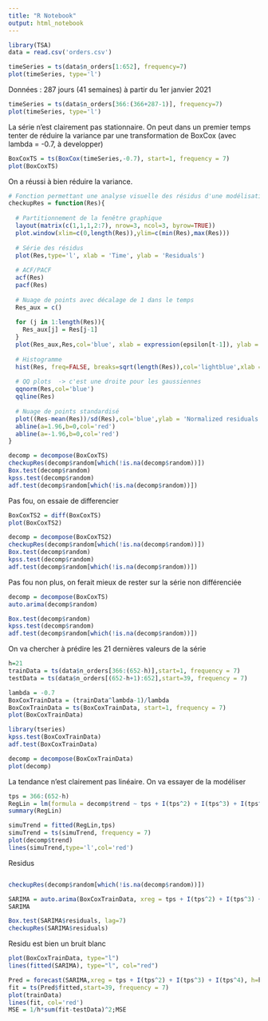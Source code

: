 ```yaml
---
title: "R Notebook"
output: html_notebook
---
```



```r
library(TSA)
data = read.csv('orders.csv')
```

```r
timeSeries = ts(data$n_orders[1:652], frequency=7)
plot(timeSeries, type='l')
```
Données : 287 jours (41 semaines) à partir du 1er janvier 2021
```r
timeSeries = ts(data$n_orders[366:(366+287-1)], frequency=7)
plot(timeSeries, type='l')
```
La série n'est clairement pas stationnaire. On peut dans un premier temps tenter de réduire la variance par une transformation de BoxCox (avec lambda = -0.7, à developper)

```r
BoxCoxTS = ts(BoxCox(timeSeries,-0.7), start=1, frequency = 7)
plot(BoxCoxTS)
```
On a réussi à bien réduire la variance.
```r
# Fonction permettant une analyse visuelle des résidus d'une modélisation par quelques graphiques adaptés
checkupRes = function(Res){
  
  # Partitionnement de la fenêtre graphique 
  layout(matrix(c(1,1,1,2:7), nrow=3, ncol=3, byrow=TRUE))
  plot.window(xlim=c(0,length(Res)),ylim=c(min(Res),max(Res)))
  
  # Série des résidus
  plot(Res,type='l', xlab = 'Time', ylab = 'Residuals')
  
  # ACF/PACF
  acf(Res)
  pacf(Res)
  
  # Nuage de points avec décalage de 1 dans le temps
  Res_aux = c()
  
  for (j in 1:length(Res)){
    Res_aux[j] = Res[j-1]
  }
  plot(Res_aux,Res,col='blue', xlab = expression(epsilon[t-1]), ylab = expression(epsilon[t]))
  
  # Histogramme
  hist(Res, freq=FALSE, breaks=sqrt(length(Res)),col='lightblue',xlab = 'Residuals')
  
  # QQ plots  -> c'est une droite pour les gaussiennes
  qqnorm(Res,col='blue')
  qqline(Res)
  
  # Nuage de points standardisé
  plot((Res-mean(Res))/sd(Res),col='blue',ylab = 'Normalized residuals', xlab = 'Time')
  abline(a=1.96,b=0,col='red')
  abline(a=-1.96,b=0,col='red')
}
```


```r
decomp = decompose(BoxCoxTS)
checkupRes(decomp$random[which(!is.na(decomp$random))])
Box.test(decomp$random)
kpss.test(decomp$random)
adf.test(decomp$random[which(!is.na(decomp$random))])
```

Pas fou, on essaie de differencier
```r
BoxCoxTS2 = diff(BoxCoxTS)
plot(BoxCoxTS2)
```

```r
decomp = decompose(BoxCoxTS2)
checkupRes(decomp$random[which(!is.na(decomp$random))])
Box.test(decomp$random)
kpss.test(decomp$random)
adf.test(decomp$random[which(!is.na(decomp$random))])
```

Pas fou non plus, on ferait mieux de rester sur la série non différenciée


```r
decomp = decompose(BoxCoxTS)
auto.arima(decomp$random)
```

```r
Box.test(decomp$random)
kpss.test(decomp$random)
adf.test(decomp$random[which(!is.na(decomp$random))])
```





On va chercher à prédire les 21 dernières valeurs de la série
```r
h=21
trainData = ts(data$n_orders[366:(652-h)],start=1, frequency = 7)
testData = ts(data$n_orders[(652-h+1):652],start=39, frequency = 7)
```


```r
lambda = -0.7
BoxCoxTrainData = (trainData^lambda-1)/lambda
BoxCoxTrainData = ts(BoxCoxTrainData, start=1, frequency = 7)
plot(BoxCoxTrainData)
```

```r
library(tseries)
kpss.test(BoxCoxTrainData)
adf.test(BoxCoxTrainData)
```

```r
decomp = decompose(BoxCoxTrainData)
plot(decomp)
```

La tendance n'est clairement pas linéaire. On va essayer de la modéliser

```r
tps = 366:(652-h)
RegLin = lm(formula = decomp$trend ~ tps + I(tps^2) + I(tps^3) + I(tps^4),data = decomp$trend)
summary(RegLin)
```
```r
simuTrend = fitted(RegLin,tps)
simuTrend = ts(simuTrend, frequency = 7)
plot(decomp$trend)
lines(simuTrend,type='l',col='red')
```

Residus

```r

```

```r
checkupRes(decomp$random[which(!is.na(decomp$random))])
```

```r
SARIMA = auto.arima(BoxCoxTrainData, xreg = tps + I(tps^2) + I(tps^3) + I(tps^4))
SARIMA
```

```r
Box.test(SARIMA$residuals, lag=7)
checkupRes(SARIMA$residuals)
```

Residu est bien un bruit blanc

```r
plot(BoxCoxTrainData, type="l")
lines(fitted(SARIMA), type="l", col="red")
```
```r
Pred = forecast(SARIMA,xreg = tps + I(tps^2) + I(tps^3) + I(tps^4), h=h)
fit = ts(Pred$fitted,start=39, frequency = 7)
plot(trainData)
lines(fit, col='red')
MSE = 1/h*sum(fit-testData)^2;MSE
```

